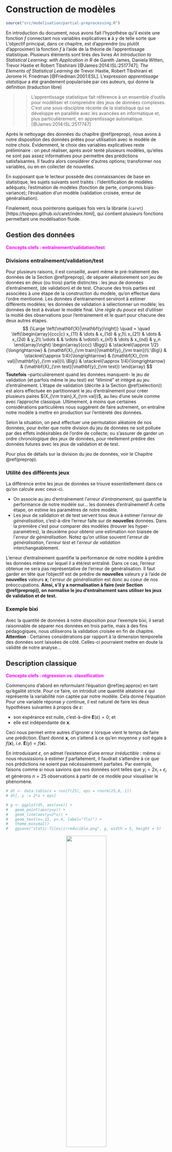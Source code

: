 # Construction de modèles {#metho}

```r
source("src/modelisation/partial-preprocessing.R")
```

En introduction du document, nous avons fait l'hypothèse qu'il existe une fonction $f$ connectant nos variables explicatives $\mathbf{x}$ à $y$ de telle sorte que
\begin{equation} 
  y \approx f(\mathbf{x}). (\#eq:approx)
\end{equation}
L'objectif principal, dans ce chapitre, est d'apprendre (ou plutôt d'approximer) la fonction $f$ à l'aide de la théorie de l'apprentissage statistique. Plusieurs éléments sont tirés des livres *An Introduction to Statistical Learning: with Application in R* de Gareth James, Daniela Witten, Trevor Hastie et Robert Tibshirani [@James:2014:ISL:2517747]; *The Elements of Statistical Learning* de Trevor Hastie, Robert Tibshirani et Jerome H. Friedman [@Friedman:2001:ESL]. L'expression *apprentissage statstique* a été grandement popularisée par ces auteurs, qui donne la définition (traduction libre)

>> L'apprentissage statistique fait référence à un ensemble d'outils pour modéliser et comprendre des jeux de données complexes. C'est une sous-discipline récente de la statistique qui se développe en parallèle avec les avancées en informatique et, plus particulièrement, en apprentissage automatique. [@James:2014:ISL:2517747]

Après le nettoyage des données du chapitre \@ref(preprop), nous avons à notre disposition des données prêtes pour utilisation avec le modèle de notre choix.
Évidemment, le choix des variables explicatives reste préliminaire : on peut réaliser, après avoir tenté plusieurs modèles, qu'elles ne sont pas assez informatives pour permettre des prédictions satisfaisantes.
Il faudra alors considérer d'autres options; transformer nos variables, ou en en collecter de nouvelles.

En supposant que le lecteur possède des connaissances de base en statistique,
les sujets suivants sont traités : l'identification de modèles adéquats; l'estimation de modèles (fonction de perte, compromis biais-variance); l'évaluation d'un modèle (validation croisée, erreur de généralisation). 

Finalement, nous pointerons quelques fois vers la librairie (`caret`)[https://topepo.github.io/caret/index.html], qui contient plusieurs fonctions permettant une modélisation fluide.


## Gestion des données {#split}

<span style="color:fuchsia">**Concepts clefs : entraînement/validation/test**</span>

### Divisions entraînement/validation/test

Pour plusieurs raisons, il est conseillé, avant même le pré-traitement des données de la Section \@ref(preprop), de séparer aléatoirement son jeu de données en deux (ou trois) partie distinctes : les jeux de données d'entraînement, (de validation) et de test.
Chacune des trois parties est associées à une étape de la construction du modèle, qu'on effectue dans l'ordre mentionné.
Les données d'entrainement serviront à estimer différents modèles; les données de validation à sélectionner un modèle; les données de test à évaluer le modèle final.
Une *règle du pouce* est d'utiliser la moitié des observations pour l'entrainement et le quart pour chacune des deux autres étapes.
$$
  {\Large \left(\mathbf{X}|\mathbf{y}\right)}
  \quad
  =
  \quad
  \left(\begin{array}{ccc|c}
    x_{11} & \dots & x_{1d}  & y_1\\
    x_{21} & \dots & x_{2d}  & y_2\\
    \vdots &  & \vdots & \vdots\\
    x_{n1} & \dots & x_{nd}  & y_n
  \end{array}\right)
  \begin{array}{ccc}
    \Bigg\} & \stackrel{\approx 1/2}{\longrightarrow} & (\mathbf{X}_{\rm train}|\mathbf{y}_{\rm train})\\
    \Big\} & \stackrel{\approx 1/4}{\longrightarrow} & (\mathbf{X}_{\rm val}|\mathbf{y}_{\rm val})\\
    \Big\} & \stackrel{\approx 1/4}{\longrightarrow} & (\mathbf{X}_{\rm test}|\mathbf{y}_{\rm test})
  \end{array}
$$
**Toutefois** --particulièrement quand les données manquent-- le jeu de validation (et parfois même le jeu test) est "éliminé" et intègré au jeu d'entraînement.
L'étape de validation (décrite à la Section \@ref(selection)) est alors effectuée en partitionnant le jeu d'entraînement pour créer plusieurs paires $(X_{\rm train},X_{\rm val})$, au lieu d'une seule comme avec l'approche classique.
Ultimement, à moins que certaines considérations particulières nous suggèrent de faire autrement, on entraîne notre modèle à mettre en production sur l'entièreté des données.

Selon la situation, on peut effectuer une permutation aléatoire de nos données, pour éviter que notre division du jeu de données ne soit polluée par des effets indésirables de l'ordre de collecte; ou s'assurer de garder un ordre chronologique des jeux de données, pour réellement prédire des données futures avec les jeux de validation et de test.

Pour plus de détails sur la division du jeu de données, voir le Chapitre \@ref(preprop).


### Utilité des différents jeux

La différence entre les jeux de données se trouve essentiellement dans ce qu'on calcule avec ceux-ci.

- On associe au jeu d'entraînement l'*erreur d'entrainement*, qui quantifie la performance de notre modèle sur... les données d'entraînement!
À cette étape, on estime les paramètres de notre modèle.
- Les jeux de validation et de test servent tous deux à estimer l'*erreur de généralisation*, c'est-à-dire l'erreur faite sur de **nouvelles** données.
Dans la première c'est pour comparer des modèles (trouver les hyper-paramètres), la deuxième pour obtenir une estimation non biaisée de l'*erreur de généralisation*.
Notez qu'on utilise souvent l'*erreur de généralisation*, l'*erreur test* et l'*erreur de validation* interchangeablement.

L'erreur d'entraînement quantifie la performance de notre modèle à prédire les données même sur lequel il a été/est entraîné.
Dans ce cas, l'erreur obtenue ne sera pas représentative de l'erreur de généralisation.
Il faut garder en tête que l'objectif est de prédire de **nouvelles** valeurs $y$ à l'aide de **nouvelles** valeurs $\mathbf{x}$; l'*erreur de généralisation* est donc au coeur de nos préoccupations.
**Ainsi, s'il y a normalisation à faire (voir Section \@ref(preprop)), on normalise le jeu d'entraînement sans utiliser les jeux de validation et de test.**


### Exemple bixi

Avec la quantité de données à notre disposition pour l'exemple bixi, il serait raisonnable de séparer nos données en trois partie, mais à des fins pédagogiques, nous utiliserons la validation croisée en fin de chapitre.
**Attention** : Certaines considérations par rapport à la dimension temporelle des données sont laissées de côté.
Celles-ci pourraient mettre en doute la validité de notre analyse...


## Description classique {#description}

<span style="color:fuchsia">**Concepts clefs : régression vs. classification**</span>

Commençons d'abord en reformulant l'équation \@ref(eq:approx) en tant qu'égalité stricte.
Pour ce faire, on introduit une quantité aléatoire $\varepsilon$ qui représente la variabilité non captée par notre modèle.
Cela donne l'équation
\begin{equation}
  y = f(\mathbf{x}) + \varepsilon.
  (\#eq:equal)
\end{equation}
Pour une variable réponse $y$ continue, il est naturel de faire les deux hypothèses suivantes à propos de $\varepsilon$:

- son espérance est nulle, c'est-à-dire $\mathbf{E}(\varepsilon) = 0$; et
- elle est indépendante de $\mathbf{x}$.

Ceci nous permet entre autres d'ignorer $\varepsilon$ lorsque vient le temps de faire une prédiction.
Étant donné $\mathbf{x}$, on s'attend à ce qu'en moyenne $y$ soit égale à $f(\mathbf{x})$, *i.e.* $\mathbf{E}(y) = f(\mathbf{x})$.

En introduisant $\varepsilon$, on admet l'existence d'une erreur *irréductible* : même si nous réussissions à estimer $f$ parfaitement, il faudrait s'attendre à ce que nos prédictions ne soient pas nécéssairement parfaites.
Par exemple, faisons comme si nous savions que nos données sont telles que $y_i = 2x_i + \varepsilon_i$ et générons $n=25$ observations à partir de ce modèle pour visualiser le phénomène.
```r
# dt <- data.table(x = runif(25), eps = rnorm(25,0,.1))
# dt[, y := 2*x + eps]

# g <- ggplot(dt, aes(x=x)) +
#   geom_point(aes(y=y)) +
#   geom_line(aes(y=2*x)) +
#   geom_text(x=.15, y=.4, label="f(x)") +
#   theme_minimal()
#   ggsave("static-files/irreducible.png", g, width = 5, height = 5)
```
<center>
![](static-files/irreducible.png){ width=50% }
</center>

Aucune des prédictions (qui se trouvent sur la droite) ne correspond à la vraie valeur $y$ observée.

L'intuition est qu'on admet la présence de facteurs influençant $y$ auxquels nous n'avons pas accès (qui ne sont pas mesurés) ou qui ne sont simplement pas mesurables.
L'utilisation d'un modèle $f$ qui ne permet pas de capturer l'essentiel de la relation entre $\mathbf{x}$ et $y$ peut aussi limiter notre potentiel de réduction de l'erreur.
Ce qui est en notre pouvoir (du moins, si on exclut la re-collecte de données) concerne la fonction $f$.
Il est donc important de choisir une famille de modèles appropriée pour le problème qui nous intéresse.


## Familles de modèles {#famille}

Le choix d'une famille de modèles est intimement lié à la tâche qu'on souhaite résoudre et aux données à disposition.
En se restreignant à une certaine famille, on impose un ensemble de contraintes à la fonction $f$ de l'équation \@ref(eq:equal), ce qui limite le type de relation entre $Y$ et $\mathbf{X}$ qu'il sera possible d'apprendre ; paradoxalement, c'est aussi ce qui permet l'apprentissage.
On divise généralement les problèmes en deux grandes catégories : la régression et la classification.
La régression sous-entend une variable réponse continue, *e.g.* la grandeur d'une individue ; la classification sous-entend une variable réponse catégorique (une classe), *e.g.* chat ou chien.
La différence entre les deux tâches est évidente, mais parfois la ligne peut être mince : par exemple pour classifier des observations/exemples, souvent on modélise la probabilité qu'une observation appartienne à certaine une classe, ce qui revient en quelque sorte à modéliser une variable réponse continue (une fréquence).
On assigne ensuite l'observation à la classe la plus probable.


### Régression

Par exemple, la (populaire) régression linéaire sous-entend une relation linéaire entre la variable réponse et les facteur explicatifs :
\begin{equation}
  y = \beta_0 + \beta_1 x_1 + \dots + \beta_d x_d + \varepsilon
  (\#eq:reg)
\end{equation}
Ici, les paramètres $\mathbf{\beta} = (\beta_0,\dots,\beta_d)$ déterminent comment un changement porté aux variables explicatrices influencera la prédiction.

Avec nos données bixi, faisons une régression linéaire pour prédire la durée d'un trajet et une classification binaire pour prédire si un utilisateur terminera sa course dans le même arondissement ou non.
Nous l'effectuerons avec la librairie `glmnet`(vignette : [glmnet](https://web.stanford.edu/~hastie/glmnet/glmnet_alpha.html)).


### Classification

Pour une variable réponse catégorique (disons $K$ classes), la régression de \@ref(eq:reg) n'est pas conseillée.
On peut toutefois la modifier légèrement pour trouver un modèle de classification très répandu : la régression logistique.
Restons dans le cas binaire pour plus de clarté.
La clef consiste à considérer non pas notre réponse $Y$, mais $y^* = \mathbb{P}[Y = 1 | \mathbf{X}]$, la probabilité que $Y = 1$ conditionellement aux valeurs des variables explicatives $\mathbf{x}$.
Un problème majeur avec la régression en \@ref(eq:reg) est son incapacité à contraindre la réponse entre 0 et 1, l'espace naturel pour une probabilité.
Pour intégrer cette contrainte au modèle, on considère les *log-cotes* (*log-odds*) avec la fonction *logit* (*logistic unit*), ce qui donne
$$
  \mathrm{ln}\left( \frac{y^*}{1-y^*} \right) = \beta_0 + \beta_1 x_1 + \dots + \beta_d x_d + \varepsilon.
$$
Ce modèle est généralisable pour un problème de classification multi-classes.

En fin de chapitre, un modèle de classification est effectué à l'aide de la librairie `xgboost` (vignette : [XGBoost](https://xgboost.readthedocs.io/en/release_0.72/R-package/xgboostPresentation.html)), qui permet de faire du *boosting* d'arbres de décision.
Le concept de *boosting* y est brièvement expliqué.


### Complexité et disponibilité des données

La plupart du temps, les modèles plus contraignants sont favorisés lorsque peu d'observations sont disponibles pour prendre avantage d'une structure dans les données qui est connue (ou supposée) *à priori*.
Certains modèles comme les réseaux de neurones profonds sont reconnus pour être efficaces dans des cas ou la relation entre les variables est très complexe, mais requierent généralement une grande quantité de données.
Certains modèles plus simples, comme la régression linéaire, sont parfois choisient pour leur interprétabilité.

Certains pourraient dire (avec raison) que que les modèles choisis pour la régression et la classification sur nos données bixi sont des *overkill* pour leur tâche respective, mais leur présentation en vaut la peine.
D'autres librairies intéressantes (et nous passons à côté de beaucoup d'autres!) sont `mxnet` (deep learning, on prêche pour la paroisse!), `keras` (deep learning), `randomForest` (*random forests*) et `e1071` (*support vecteur machines*).


### Variables à inclure

Même lorsqu'on se limite à une famille de modèles, il reste à déterminer quelles variables seront incluses.
L'option simple : toutes les inclure.
On verra plus tard que ce n'est pas toujours souhaitable, en particulier si certaines d'entre elles ne sont pas pertinentes.
Des procédures existent pour sélectionner les variables incluses ; nous en verrons à la sous-section \@ref(regularisation).
On peut aussi vouloir considérer des intéractions entre les variables, c'est-à-dire artificiellement ajouter des termes du style $\beta_{*} x_{i} x_{j}$, ce qui fait exploser le nombre de modèles possibles.
Laissons ces considérations de côté pour le moment et concentrons-nous sur l'estimation d'un modèle pour lequel les variables sont choisies et figées.


## Estimation d'un modèle {#estimation}

<span style="color:fuchsia">**Concepts clefs : fonction de perte, `predict`, pénalités ridge et lasso, sur-apprentissage, hyper-paramètre, compromis biais-variance**</span>

Estimer un modèle consiste à déterminer la valeur "optimale" de ses paramètres.
On cherche donc à minimiser l'erreur d'entraîenement, qu'on quantifie à l'aide d'une fonction de perte $L(y,\hat{y}) = L(y,f(x))$.
Celle-ci détermine la pénalité associée à une mauvaise prédiction.
Dans certains cas comme la détection de fraude, où une transaction identifiée comme frauduleuse sera vérifiée par un agent, on peut vouloir minimiser le nombre de faux négatifs (les transactions frauduleuses qui nous glissent entre les doigts), quitte à introduire plus de faux positifs (des transactions identifiées frauduleuses qui ne le sont pas réellement).
En d'autres termes, le choix de $L$ doit être motivé par nos attentes par rapport au modèle.

La fonction de perte la plus populaire est sans contredit l'erreur quadratique, $L(y,\hat{y}) = (\hat{y} - y)^2$.
Puisque nous avons à notre disposition plusieurs observations (supposées indépendantes), il s'agit de minimiser la somme des erreurs individuelles (une par observation).
Par exemple, combinée à la régression linéaire, l'erreur quadratique donne
$$
  \boldsymbol{L}(\mathbf{y},\mathbf{\hat{y}}) = \sum_{i=1}^n (y_i - \hat{y}_i)^2 = \sum_{i=1}^n \Big(y_i - (\beta_0 + \beta_1 x_{i1} + \dots + \beta_1 x_{id})\Big)^2.
$$
où les variables en gras $\mathbf{y}$ et $\mathbf{\hat{y}})$ sont les vecteurs de réponses et de prédictions respectivement.
En équation matricielle, classique :
$$
  \boldsymbol{\hat\beta} = \mathrm{argmin}_{\mathbf{\beta}} \ (\mathbf{y} - \mathbf{X}^\top \boldsymbol{\beta})^{\top}(\mathbf{y} - \mathbf{X}^\top \boldsymbol{\beta}) = (\mathbf{X} \mathbf{X}^\top)^{-1} \mathbf{X} \mathbf{y},
$$
appelé l'estimateur des moindres carrées.

Plusieurs librairies R permettent l'ajustement de modèles linéaires généralisés.
La méthode du maximum de vraisemblance, qui coincide avec la méthodes des moindres carrées pour la régression linéaire, est souvent utilisée pour l'estimation des paramètres (voir *e.g.* [@Friedman:2001:ESL] pour plus de détails).
Nous utilisons ici `glmnet` pour modéliser la durée d'un trajet. 
```r
glm_basic <- glmnet(x = as.matrix(X_reg_train), y = y_reg_train, family = "gaussian", lambda=0) # On reviendra sur lambda...
```
L'option `family` sert à choisir une distribution pour l'erreur irréductible $\varepsilon$.
La distribution normale est l'option par défaut.
Évidemment, on peut toujours ajouter des intéractions entre nos variables (*i.e.* ajouter à notre régression des termes $\beta_{ij} x_i x_j$).
Par exemple pour faire intéragir les zones de départ et moment de la journées :
```
cols_moment <- grep(pattern = "moment", names(X_reg_train)) # les nums de colones moment
cols_sqg <- grep(pattern = "start_quartier_group", names(X_reg_train)) #les nums de colones

cols_pair <- cbind(rep(cols_sqg,length(cols_moment)),
                   rep(cols_moment,length(cols_sqg))) # toutes les paires

# on get back les noms de colonnes et on les colle
new_names <- apply(matrix(names(X_reg_train)[c(cols_pair)], ncol = 2),
                   1,
                   paste0, collapse = ":::")

# Nouveau dataset avec intéractions
X_new <- copy(X_reg_train)
for(r in 1:nrow(cols_pair)){
  i <- cols_pair[r,1]
  j <- cols_pair[r,2]
  X_new[, (new_names[r]) := X_reg_train[,i,with=F]*X_reg_train[,j,with=F]]
}
```
Tenons-nous en au modèle sans intéractions.
Pour faire des prédictions avec nos modèles, la fonction `predict` est toute désignée.
Il faut simplement lui fournir le modèle et les données explicatives concernées.
Pour une petite idée de la diversité de nos prédictions par rapport aux réponses :
```r
y_pred <- predict(object = glm_basic, newx = as.matrix(X_reg_train))

ggplot(data.table(y = c(y_reg_train,y_pred),
                  type=c(rep("true",length(y_reg_train)),
                         rep("pred",nrow(y_pred)))),
       aes(x=y, fill=type)) +
  geom_density(alpha = .5) + theme_minimal()
```
Évidemment, plus de variables explicatives sont nécessaires pour prédire les valeurs extrêmes.
Aussi, il semble que les grandes valeurs (en réponse) influencent nos prédictions à la hausse.
Un peu trop peut-être?
Le modèle fait tout de même des prédictions personnalisées.
```r
# permet de voir la valeur des paramètres
coef.glmnet(glm_basic)
```

#### Option `caret`

```
on_y_reviendra <- trainControl(method="none")
glm_basic <- train(X_reg_train, y_reg_train,
                    method = "glmnet", 
                    trControl = on_y_reviendra,
                    metric = "RMSE", # Peut-être aimerions-nous "MAE" ici?
                    lambda = 0)

```

### Un mot sur la régularisation {#regularisation}

Lorsque beaucoup de variables explicatives (ou des fonctions de celles-ci) sont considérées simultanément, il est possible qu'un sous-ensemble d'entre elles ne soit pas pertinent pour la tâche à effectuer.
Plus généralement, lorsqu'un modèle est sur-paramétrisé par rapport à la quantité d'observations disponible, les techniques classiques d'estimation doivent être revues pour éviter le sur-apprentissage (*overfit*).
Le danger est que le modèle apprenne (en quelque sorte par coeur) le jeu de données d'entraînement, ce qui diminue son pouvoir de généralisation.

Les techniques de régularisation permettent de mitiger ces effets négatifs en modulant l'importance de certaines variables pour la prédiction. 
Nous l'expliquons ici dans le contexte de la régression linéaire, mais l'idée est valide ou généralisable pour plusieurs modèles.
L'approche consiste à ajouter une pénalité (appliquée aux paramètres $\boldsymbol{\beta}$) à la fonction de perte $L$, c'est-à-dire
$$
  \sum_{i=1}^n L(y_i,f(\mathbf{x}_i | \boldsymbol\beta )) + \lambda P(\beta), \qquad \lambda \in \mathbb{R}.
$$
Le coefficient $\lambda$ est un *hyper-paramètre* controlant le degré de régularisation que nous souhaitons appliquer.
La plupart du temps (par choix), la fonction $P$ pénalise davantage les vecteurs $\boldsymbol{\beta}$ avec de grandes valeurs.
Encore une fois, la norme euclidienne (carrée) qu'on utilise aussi pour la fonction de perte est très populaire. 
$$
  P(\boldsymbol{\hat\beta}) = ||\boldsymbol{\hat\beta}||_2^2 = \sum_{j=1}^p \hat\beta_j^2.
$$
Sa combinaison avec la régression porte le nom de régression *ridge*. 
On l'utilise pour atténuer l'impact du bruit (la variance introduite par les variables non-pertinentes).
Intuitiviment, si certains coeficients $\beta_j$ sont artificiellement gonflés, alors on devrait obtenir une meilleure erreur de généralization lorsque ces derniers sont réduits.
La librairie `glmnet` permet la régression ridge avec le paramètre `lambda` avec *e.g.*
```
glmnet::glmnet(x = as.matrix(X_reg_train), y = y_reg_train, family = "gaussian", lambda=1, alpha = 0) # alpha = 0 est necessaire
```
Pour des raisons computationelles (et de convergence), il n'est toutefois pas conseillé de fournir une valeur unique pour `lambda` à la fonction `glmnet`, mais plutôt un ensemble de valeurs pour chacunes desquelles l'algorithme ajustera un modèle.
Si aucune valeur n'est fournie, la fonction en choisiera automatiquement 100 (ou moins).

Une deuxième pénalité très populaire est la somme des valeurs absolues des paramètres (la méthode *lasso*) :
$$
  P(\boldsymbol{\hat\beta}) = \sum_{j=1}^p |\hat\beta_j|.
$$
Son grand avantage est qu'elle force, pour une intensité $\lambda$ assez forte, certains paramètres à zéro exactement (et non pas seulement à être petits).
Dans ce cas, il est ensuite plus facile d'identifier les variables explicatives significatives et d'interpréter le modèle.
La fonction `glmnet` applique cette pénalité par défault avec `alpha = 1`.
En fait, `alpha` permet de pondérer les pénalités *ridge* et *lasso*, et donc d'utiliser les deux à la fois (la technique *elastic net*).
Notez que `lambda` est encore utilisé avec le *lasso*.

D'une certaine façon, la méthode *lasso* généralise donc les méthodes de sélection de variables classique (*step-wise/forward/backward selection*).
Par exemple, avec la *forward selection*, on commence avec $\beta_0$ seulement et on intègre une à une les variables en commençant par les plus significatives (selon un test statistique choisi).
\begin{equation}
  f_1(\mathbf{x}) = \beta0 \quad \rightarrow \quad f_2(\mathbf{x}) = \beta0 + \beta_7 x_7  \quad \rightarrow \dots \quad f_3(\mathbf{x}) = \beta0 + \beta_7 x_7  + \beta_2 x_2   \quad \rightarrow \dots
\end{equation}
La *backward selection* est définie similairement, mais en partant du modèle complet et en éliminant des variables non-significatives.
Finalement, ces dernières peuvent être combinées en une méthode qui, à chaque étape, peut entrer et/ou sortir des variables du modèle.
Comme le nombre de variables incluses dans le modèle n'est pas directement un paramètre du modèle lui-même, on peut le considérer comme un hyper-paramètre, équivalent au $\lambda$ du *lasso*.


### Les hyper-paramètres et le compromis biais-variance

Pour comprendre pourquoi l'inclusion de toutes les variables n'est pas toujours avantageuse, ou plus généralement la pertinence de la régularisation, il faut s'attarder au concept de *compromis biais-variance*.
Dans le cas de la régression linéaire, la fonction $f(\cdot| \boldsymbol{\hat\beta})$ estimée dépend des données par l'entremise de $\boldsymbol{\hat\beta}$, c'est donc dire qu'avec un autre jeu de données (provenant de la même distribution) on obtiendrait un modèle différent.
La variance inhérente au processus d'estimation est une composante importante de l'*erreur de généralisation*.
L'erreur de généralisation au point $\mathbf{x}_0$ est donnée par
\begin{equation}
  \mathbb{E}[(Y - \hat{f}(\mathbf{x}_0))^2 | \mathbf{x}_0] = \mathbb{V}{\rm ar}(\hat{f}(\mathbf{x}_0)) + {\rm Biais}
[\hat{f}(\mathbf{x}_0)]^2 + \mathbb{V}{\rm ar}(\varepsilon).
\end{equation}
Le dernier terme est l'erreur irréductible, sur laquelle (par définition) on n'a pas de contrôle.
Les deux premiers termes sont le biais (au carré) et la variance de l'estimateur $\hat{f}$ de $f$ (*e.g.* l'estimateur $f(\cdot | \hat\beta)$ de $f(\cdot | \beta)$).
L'introduction d'une pénalité augmente le biais : certains paramètres se voient réduits injustement et on s'éloigne de leur vraie valeur.
Par contre, l'effet sur la variance va dans l'autre sens : les modèles plus pénalisés auront tendance à moins changer lorsqu'entraînés sur de nouvelles données.

Pour illustrer l'idée, considérons des données qui proviennet d'un mélange de deux populations normales avec des moyennes différentes.
```r
train_dummy <- data.table(y = sample(0:1, 50, replace = T))
train_dummy[, x1 := rnorm(n=50, mean=y, sd=1/2)]
train_dummy[, x2 := x1 + rnorm(n=50, mean=y, sd=1/4)]
g <- ggplot(train_dummy, aes(x=x1, y=x2, col=factor(y))) + geom_point(size=2) +
  theme_minimal() + labs(col = "classe")
g
```
On peut utiliser ces données pour prédire la classe associée à un nouveau point $x_0$ en fonction des (disons) 3 points $x_j$ dans `data_dummy` les plus près de $x_0$. C'est une méthode bien connue qui porte le nom de *k-nn* (*k nearest neighbours*, k plus proches voisins),
```r
test_dummy <- data.table(y = sample(0:1, 100, replace = T))
test_dummy[, x1 := rnorm(n=100, mean=y, sd=1/2)]
test_dummy[, x2 := x1 + rnorm(n=100, mean=y, sd=1/4)]

new_y_pred <- class::knn(train = matrix(c(train_dummy$x1,train_dummy$x2),ncol=2),
                         test = matrix(c(test_dummy$x1,test_dummy$x2),ncol=2),
                         cl = train_dummy$y, # vraie classes du data d'ent.
                         k = 3) # nombre de voisins utilisé

test_dummy[, pred := new_y_pred]
test_dummy[, succes := new_y_pred == y]

g + geom_point(data = test_dummy, aes(x=x1, y=x2, colour=factor(y), shape = factor(succes, labels = c("non","oui"))), size=2) +
  scale_shape_manual(values=c(4,0)) +
  theme_minimal() + labs(col = "classe", shape = "bonne prédiction")
```
Ici, `k` est l'hyper-paramètre.
Comme plusieurs hyper-paramètres, il sert à "lisser" nos prédictions.
Plus $k$ est grand, plus on aggrège d'information pour faire notre prédiction.
Par exemple lorsque $k = n$, le nombre d'observations dans le jeu d'entraînement, on obtient toujours la même prédiction (la classe avec le plus de représentants, très embettant quand les classes sont de mêmes tailles).
Approximons l'erreur de généralisation pour chaque valeur de $k$ au point $x_0 = .75$.
Notons que $\mathbb{E}[Y|X_1 = .5, X_2 = 1]$ est donné par
```r
x0 <- c(.75,.75)
Sig <- matrix(1/2^2,2,2) # la matrice de variance-covariance pour la classe 1
Sig[2,2] <- Sig[2,2] + 1/4^2 # la variance de x2
Ex0 <- dmvnorm(x0, mean = c(1,1), sigma = Sig)/(dmvnorm(x0, mean = c(0,0), sigma = Sig) + dmvnorm(x0, mean = c(1,1), sigma = Sig)) # la prob conditionnelle que x0 = 1
```
En générant des données d'entraînement, on peut estimer l'erreur au carré, la variance, et donc l'erreur de généralisation.
Voici ce que ça donne en fonction de $k$ (2000 répétitions pour chaque valeur de $k$).
```r
# createMseFig()
```
<center>
![](static-files/dummy-mse.png){ width=50% }
</center>

**Particularité des hyper-paramètres :** Les hyper-paramètres comme $\alpha$, $\lambda$ et $k$ ne peuvent être estimés de façon traditionnelle.
On détermine souvent leurs valeurs en faisant une recherche en grille (*grid search*).
Ceci veut dire que, dans notre cas, nous tenterions plusieurs combinaisons de `alpha` et `lambda` pour trouver la *meilleure* paire.
Fixons `alpha=1` et penchons-nous sur `lambda`.
```r
glms <- glmnet(x = as.matrix(X_reg_train), y = y_reg_train, family = "gaussian")

# Qu'est-ce que ça veut dire?
plot(glms)
```
Puisque que notre objectif ultime est de minimiser l'erreur de généralisation, on utilise sur celle-ci pour comparer les différents modèles : c'est l'étape de validation des modèles.



## Sélection du modèle final (validation) et évaluation {#selection}

<span style="color:fuchsia">**Concepts clefs : erreur de généralisation, validation croisée, fonction `predict`**</span>

La sélection du modèle finale, ayant comme but de minimiser l'erreur, passe généralement par un compromis entre le nombre de paramètres et la qualité de l'ajustement du modèle, ou directement par l'estimation de l'erreur de généralisation.

### Validation directe

La méthode la plus simple consiste à utiliser nos données de validation (si disponibles!)
À moins qu'une autre fonction de perte ne se présente comme naturelle pour le problème en question, on calcule l'erreur de généralisation de la même façon que l'erreur sur le jeu d'entraînement, c'est-à-dire avec la fonction $\boldsymbol{L}$ ; cette fois-ci en utilisant les données de validation.

Notre objet `glms` contient $68$ modèles différents, pour chacun d'eux, estimons l'erreur de généralisation.
Encore une fois, c'est la fonction `predict` qui nous permet de faire des prédictions à partir d'un modèle et de variables explicatrices.
Elle peut être utilisée avec plusieurs types de modèles, à chaque fois avec ses particularités.
À titre d'exemple, on pourrait utiliser -- au lieu de l'erreur quadratique moyenne (*MSE*, $(y - f(x))^2$) -- l'erreur absolue moyenne (*MAE*, $|y - f(x)|$) pour quantifier la performance de nos modèles.
Par exemple, (si on avait des données de validation)
```
pred <- predict.glmnet(glms, newx = as.matrix(X_reg_val)) # avec le jeu de validation
erreur <- colMeans(abs(pred - y_val))

ggplot(data.table(lambda = glms$lambda, erreur = c(erreur)),
       aes(x=lambda, y=erreur)) +
  geom_line()
```

### Critères classiques

Lorsqu'aucune donnée de validation n'est disponible, une alternative simple est d'utiliser des critères comme l'AIC (*Akaike Information Criterion*), le BIC (*Bayesian Information Criterion*), ou le $C_p$ de Mallows. 
Chacune de ses méthodes à ses particularités, mais elles s'opèrent similairement.
Penchons nous brièvement sur l'AIC par exemple.
Pour la régression linéaire,
$$
   AIC(f) = 2 k - 2 \boldsymbol{L}(\boldsymbol{y},f(\boldsymbol{\boldsymbol{x}}))
$$
où $k$ est le nombre de paramètres inclut la régression $f$ de \@ref(eq:reg) et $\boldsymbol{L}$ est la perte quadratique.
Notez que ceci est valide justement parce que la perte quadratique, dans ce cas particulier, coincide avec la log-vraisemblance du modèle et que $\boldsymbol{\hat\beta}$ est le vecteur qui minimise la perte.
L'utilisation de plus de paramètres permet un meilleur ajustement aux données d'entraînement (une valeur plus faible de $\boldsymbol{L}$), mais cette amélioration, pour être acceptée, doit compenser l'augmentation qu'induit le terme $2k$.

Ces méthodes, quoique très simples, reposent en général sur certaines hypothèses qui peuvent rendre leur utilisation douteuse.
Pour notre application, nous utilisons la validation croisée.


### Validation croisée {#validation}

La validation croisée permet d'estimer l'erreur de généralisation à même le jeu de données d'entraînement.
Pour ce faire, on se crée artificiellement des pairs $(\mathbf{X}_{\rm train},\mathbf{X}_{\rm val})$ est divisant le jeu d'entraîenement $\mathbf{X}$ en (disons) $K = 10$ partie de même taille.
De là le nom anglophone *$K$-fold cross-validation*.
$$
  {\Large \left(\mathbf{X}|\mathbf{y}\right)}
  \quad
  =
  \quad
  \left(\begin{array}{ccc|c}
    x_{11} & \dots & x_{1d}  & y_1\\
    x_{21} & \dots & x_{2d}  & y_2\\
    \vdots &  & \vdots & \vdots\\
    x_{n1} & \dots & x_{nd}  & y_n
  \end{array}\right)
  \begin{array}{ccc}
    \Big\} & \stackrel{\approx 1/10}{\longrightarrow} & (\mathbf{X}^1|\mathbf{y}^{10})\\
    \vdots &   & \vdots\\
    \Big\} & \stackrel{\approx 1/10}{\longrightarrow} & (\mathbf{X}^{10}|\mathbf{y}^{10})
  \end{array}
$$
Pour chaque valeur de $k \in \{1,\dots,10\}$, l'idée est d'entraîner nos modèles sur les données $(\mathbf{X}^{-k}|\mathbf{y}^{-k})$, c'est-à-dire toutes les données sauf $(\mathbf{X}^{k}|\mathbf{y}^{k})$.
Le but est de prédire, avec ces modèles, les réponses $\mathbf{y}_{\rm train}^{k}$ laissées de côté pour l'entraînement à partir des variables explicatrices $\mathbf{X}^{k}$.

Comme précédemment, utilisons $f(\mathbf{x})$ pour référer au modèle théorique et $f^{(-k)}(\mathbf{x})$ pour les modèles estimés sur $(\mathbf{X}^{-k}|\mathbf{y}^{-k})$.
L'erreur de généralisation de $f(\mathbf{x})$ est estimée par la moyenne obtenue des erreurs obtenues sur les $K$ *folds* :
\begin{equation}
  \frac{1}{K} \sum_{k=1}^K \mathbf{L}(f^{(-k)}(\mathbf{x}_i^k), \mathbf{y}^k).
\end{equation}

L'élément essentiel de la procédure est qu'en aucun cas les observations "à prédire" ne doivent être utilisées pour l'estimation.
C'est l'erreur la plus commune est commise.
Les méthodes comme *lasso* et les régressions *step-wise*, en combinant la sélection de variables avec l'estimation, utilisent le jeu de données d'entraînement.
**L'étape de sélection doit donc faire partie de la routine de validation croisée.**
Ce n'est donc pas seulement les modèles que nous évaluons, mais les procédures d'estimation.
Pour notre exemple principal avec la libraire `glmnet`, cela signifie q'on doit donc appliquer la fonction `glmnet` à chaque jeu d'entraînement $(\mathbf{X}^{-k}|\mathbf{y}^{-k})$.

Il peut être difficile de choisir les valeurs à tester.
Par exemple pour `lambda` dans notre modèle pour bixi, on peut simplement prendre les valeurs présentes dans `glms`.
Toutefois, il est plus facile d'utiliser la fonction *built-in* de la librairie pour faire la validation croisée en entier : `cv.glmnet`.
Pour l'exemple, faisons un 5-fold.
```r
glms_cv <- readRDS("src/modelisation/glms_cv.rds")
```

```r
glms_cv <- cv.glmnet(x = as.matrix(X_reg_train),
                     y = y_reg_train,
                     type.measure = "mae", # utilisons l'erreur absolue moyenne
                     alpha = 1,
                     nfolds = 5)
```

```r
plot(glms_cv)
```
Des intervalles de confiances sont fournies, ce qui permet non seulement d'identifier la valeur de lambda qui minimise l'erreur, mais aussi la plus grande valeur pour laquelle l'erreur se trouve à moins d'un écart-type du minimum.
Ces valeurs sont indiquées par les traits verticaux et s'obtiennent avec
```r
glms_cv$lambda.min
glms_cv$lambda.1se
```
C'est **un point laisser de côté jusqu'à présent** : on peut choisir comme modèle final non pas celui qui minimise l'erreur, mais le modèle le plus simple qui se trouve à une distance raisonnable (en termes d'erreur) du meilleur modèle.
Pour ce faire, on doit avoir une idée de ce qui est *raisonnable*.
Plusieurs librairies en R offrent cette possibilité ; et c'est ce que
`glmnet` permet avec `glms_cv$lambda.1se`.

Si on voulait appliquer la procédure pour d'autres valeurs de `alpha` (ce qu'on aurait à faire manuellement), il serait important d'utiliser les même *folds*, c'est-à-dire de garder la même partition du jeu d'entraînement pour chaque valeur de `alpha`.
```
nfolds <- 5
foldid <- sample(length(y_reg_train), nfolds)

glms_cv <- cv.glmnet(x = as.matrix(X_reg_train),
                     y = y_reg_train,
                     type.measure = "mae", # utilisons l'erreur absolue moyenne
                     lambda = des_valeurs,
                     alpha = une_valeur,  
                     foldid = foldid,
                     nfolds = nfolds)
```
Pour d'autres options intéressantes : voir la fonction `caret::createResample` qui permet de faire des échantillons [*bootstrap*](https://en.wikipedia.org/wiki/Bootstrapping_(statistics)), et la fonction `caret::createFolds` qui permet de créer des échantillons pour la validation croisée.

#### Option `caret` pour validation
La dernière étape, l'ajustement de `alpha`, implique un peu plus de travail.
La librairie `caret` peut nous faciliter la vie : 
```
# 5-fold "cv""
val_setup <- trainControl(method="cv", number=5, returnResamp="all")
hparam_grid <- expand.grid(alpha = c(0,.5,1), # ridge, elastic net, lasso
                          lambda = seq(0.001, 0.1, 0.001)) # valeurs populaires pour lambda
                          
# Attention, avec trop de données ça peut être long (voir impossible)
glm_cv <- train(X_reg_train, y_reg_train,
                method = "glmnet", 
                trControl = val_setup,
                metric = "MAE",
                tuneGrid = hparam_grid)
```


### Évaluation finale

Puisque l'erreur de généralisation fut estimée pour sélectionner le modèle, il semble inutile de refaire l'exercice avec le jeu de données test. 
Pour comprendre l'utilité de cette étape finale, considérons la régression linéaire
\begin{equation}
  y = x_1 + x_2 + x_3 + x_4 + x_5 + \varepsilon
  (\#eq:reg-dummy)
\end{equation}
où $x_1,\dots,x_5,\varepsilon \stackrel{\rm iid}{\sim} U(0,1)$. (Les variables sont toutes distribuées uniformément sur l'intervalle $(0,1)$, vraiment des données bidons quoi.)
Supposons que, pour une raison quelconque, nous puissions seulement utiliser une variable pour faire nos prédictions.
Les modèles en compétitions (en supposant en plus que nous sachions que les coefficients sont égaux à $1$ dans \@ref(eq:reg-dummy) -- aucune estimation requise!) seraient donc, pour $k=1,\dots,5$,
\begin{equation}
  f(\mathbf{x}) = x_k + 2.5 = \mathbb{E}[y|x_k].
\end{equation}
Évidemment, on doit s'attendre à ce que tous nos modèles soient équivalents.
Estimons leur erreur de généralisation (sur des données simulées).
```r
set.seed(666)
X_test <- matrix(runif(10*6), 10, 6)
y_test <- rowSums(X_test)

colMeans(( y_test - (X_test[,-6]+2.5) )^2)
```
Selon nos estimations, le modèle utilisant $x_2$ est clairement meilleur que les autres.
Refaisons le test.
```r
set.seed(667)
X_test <- matrix(runif(10*6), 10, 6)
y_test <- rowSums(X_test)

colMeans(( y_test - (X_test[,-6]+2.5) )^2)
```
Maintenant, le modèle 4 qui semble bien meilleur!
Au fond, puisque dans ce cas nous savons que tous les modèles sont équivalent, on peut obtenir une meilleure estimation de l'erreur de généralisation en moyennant celles de chacun des modèles.
On obtient
```r
mean(colMeans(( y_test - (X_test[,-6]+2.5) )^2))
```
qui est vraiment au-dessus de nos estimations pour les meilleurs modèles.
La morale de ces petits tests est la suivante : si nos modèles sont équivalents, on va nécéssairement sélectionner le modèle qui performe le mieux sur nos données de validation.
La supériorité du modèle choisit est illusoire et on risque donc de sous-estimer l'erreur de généralisation.
C'est pourquoi il est plus sage de faire une évaluation finale de notre modèle gagnant après l'étape de sélection.

Avec nos données bixi, on ne devrait pas voir trop de différence toutefois.
L'étape est très simple :
```r
X_reg_test[,glm_pred := predict(object = glms_cv, newx = as.matrix(X_reg_test), s="lambda.min")]
X_reg_test[,glm_error := abs(y_reg_test - glm_pred)]
mean(X_reg_test$glm_error)/60 # (en minutes)
```
Ce chiffre nous donne idée de l'erreur moyenne qu'on fera (en minutes) sur la durée d'un trajet lorsqu'on mettra notre modèle en production.

Pour une analyse plus détaillée, on peut se pencher sur l'erreur par quartier de départ.
```r
X_test_long <- melt(X_reg_test, measure.vars = grep("start_quartier", names(X_reg_test)),
                                  variable.name = "start_quartier",
                                  value.name = "ind_quartier")

X_test_long <- X_test_long[ind_quartier == 1,] # on brûle les lignes dummies.
X_test_long[, mean(glm_error)/60, .(start_quartier)]
```
La plus grande variabilité des durées dans les quartiers "autre" se fait ressentir.

Pour les modèles de classification binaires, un des outils les plus utiles est la matrice de confusion, qui nous permet de visualiser nos performances par classe (0 et 1).
On l'utilise dans l'exemple avec `xgboost` qui suit.






## Exemple 2 : classification avec xgboost (en construction!!)

<span style="color:fuchsia">**Concepts clefs : *boosting*, *early stopping*, matrice de confusion**</span>


Utilisons la librairie `xgboost` (*eXtreme Gradient Boosting*) pour faire un modèle de classification : déterminer si un utilisateur reviendra à la même station.
Elle permet d'ajuster un modèle ("boosté") construit à partir d'arbres de décisions.
C'est clairement un *overkill* pour notre tâche, mais ça donne une idée du potentiel.
Avec nos données, il y a peu (pas) de chances qu'on ait assez de signal pour clairement détecter qui reviendra à la station, mais il reste tout de même intéressant de quantitifer la possibilité.

### Split train/val

Comme nous avons beaucoup de données par rapport à la tâche à effectuer, permettons-nous un (énorme!) jeu de validation

### Le modèle en bref
Ce modèle est l'un des plus populaires auprès des participants des concours [Kaggle](https://www.kaggle.com/).
L'idée (très générale) est de créer des [arbres de décisions](https://en.wikipedia.org/wiki/Decision_tree_learning), qui forment un bassin de *weak learners*, et d'effectuer un vote pondéré en tant que prédiction.
Un *weak learners* est un algorithme de classification qui performe légèrement mieux que le hasard.
Le *boosting*, dans notre cas, fait référence à la méthode employée pour créer les arbres ; nous y reviendrons brièvement à l'étape d'estimation.

On peut percevoir les modèle de *boosted trees* comme un modèle additif ; une sorte de modèle linéaire généralisée, mais avec des fonctions plus complexes insérées dans la formule.
Pour notre cas,
\begin{equation}
  g(y^*) = f(\mathbf{x}) = \sum_{m=1}^M \beta_m f_m(\mathbf{x}) (\#eq:boosted-trees)
\end{equation}
ou les fonctions $f_m$ sont des arbres de décisions qui retournent soit $0$ soit $1$.
Nous utiliserons la fonction *logit* pour $g$.
La prédiction finale (l'utilisateur reviendra oui (1) ou non (0)) sera $\mathbb{1}(f(\mathbf{x}) > .5)$.
En fait, on peut vouloir jouer avec le seuil de décision, disons $\alpha$ (un hyper-paramètre), et donc considérer $\mathbb{1}(f(\mathbf{x}) > \alpha)$.
Les paramètres $\beta_m$ permettent de donner plus d'importances (un vote qui pèse plus) aux arbres qui sont plus performants.


### Estimation

Pour certain, l'estimation du modèle peut paraître un peu non-conventionelle.
On ajuste d'abord un seul arbre de décision et identifions les observations pour lesquelles nos prédictions sont mauvaises.
Lors de la construction du deuxième arbre, on met l'emphase (plus de poids) sur ces observations "problématiques" pour forcer l'arbre à les considérer plus sérieusement.
On répète la procédure un nombre déterminé de fois, disons $M$.
La procédure est automatisée par la fonction `xgboost`.
Pour ajuster un modèle avec disons $M=15$ (voir \@ref(eq:boosted-trees)) :
```
xgb_naive <- xgboost(data = as.matrix(X_classif_train), label = y_classif_train,
                     booster = "gbtree",
                     objective = "binary:logistic",
                     nrounds = 15, verbose = F)
```
Les fonctions de pertes classiques (*mse*, *mae*) peuvent être utilisées en classification, surtout que notre prédiction est (en quelque sorte) une probabilité et est donc "continue".
Toutefois, il est possible d'utiliser des mesures plus "discrètes" comme l'erreur de classification :
\begin{equation}
  L(y,f(\mathbf{x})) = 1 - \mathbb{1}\{f(\mathbf{x}) = y\}
\end{equation}
C'est l'erreur utilisé par `xgboost` avec `binary:logistic`.

Plusieurs autres options existent : `eta` (entre 0 et 1) qui est le paramètre de *learning rate* peut être très utile pour éviter le sur-entraînement.
Brièvement, des petites valeurs de `eta` empêche l'algorithme de construire des arbres avec trop de poids (et donc ralenti son apprentissage).
En contrepartie, il faudra utiliser une valeur de $M$ plus grande, *i.e.* intégrer plus d'arbres au modèle.
`maxdepth` (profondeur maximale des arbres) et `subsample` (utilisation d'un sous-ensemble des données pour créer les arbres) sont deux autres options qui valent la peine d'être considérées.
`verbose = TRUE` permet d'avoir un suivi en continue (des *prints*) de l'estimation.

Abordons plutôt une option générale (aussi disponible avec `glmnet`), intéressante pour les jeux de données débalancés (nous avons beaucoup plus de `y_classif_train == 0` que de `y_classif_train == 1`), ce qui est particulièrement pertinent pour la détection de fraudes.
L'option `weight` nous permet de donner plus d'importance à certaines observations dans la fonction de perte (à ne pas confondre avec ce qui est fait pour construire les arbres de décision, quoique l'idée est en fait très similaire).
Concrètement, on définit des poids $w_i$ qu'on introduit comme suit dans la fonction de perte
\begin{equation}
  \boldsymbol{L}(\mathbf{y},\mathbf{X}) = \sum_{i=1}^n w_i L(y_i, \mathbf{x}_i)
\end{equation}
où $L(y_i, \mathbf{x}_i)$ est la perte calculée pour l'observation $i$.
Pour donner des poids totaux égaux pour les deux classes : 
```
prop_1 <- mean(y_classif_train == 1) # proportion de 1
poids <- (1-prop_1)*y_classif_train + prop_1*(1-y_classif_train)

xgb_w <- xgboost(data = as.matrix(X_classif_train), label = y_classif_train,
                 booster = "gbtree",
                 objective = "binary:logistic",
                 nrounds = 15, verbose = F,
                 weight = poids)

```

### Validation
Avec beaucoup de temps, nous pourrions faire une recherche en grille du style :
```
param_grid <- expand.grid(eta = seq(.1,1,.15), nrounds = 10:100, maxdepth = 5:20)
```
soit en utilisant le jeu de données de validation ou la validation croisée.
(**Note** : encore une fois, une fonction existe pour faire la validation croisée, `xgb.cv`, voir le *help*.)
Il est évident qu'une meilleure grille peut être définie : la plupart des combinaisons présentées ci-haut produiraient des modèles médiocres, en particulier quand `eta` et `nrounds` seraient tous les deux petits.
Nous contournerons ce problème en gérant `nrounds` avec du *early stopping*.

Si on possède un jeu de validation, on peut le fournir à `xgboost` pour garder un oeil sur l'erreur de généralisation pendant l'entraînement.
La méthode du *early stopping* consiste à arrêter l'entraînement quand l'erreur de validation ne s'améliore plus.
Nous n'avons donc pas à gérer `nrounds`, mais il nous faut une perte pour la validation...
Au lieu de prendre une des pertes par défault, tentons quelque chose mieux aligné avec notre objectif "détection de fraude".
```
# Pour utiliser xgb.train, on doit se créer un data de la classe xgb.DMatrix
dtrain <- xgb.DMatrix(as.matrix(X_classif_train), label = y_classif_train)
dval <- xgb.DMatrix(as.matrix(X_val), label = y_val)

# Elle fait quoi cette perte?
perte_val <- function(y_pred, dtrain){
  # On get les réponses dans dtrain
  y_true <- getinfo(dval, "label")

  err <- ( 1 + sum(y_pred*(1-y_true)) ) / ( 1 + sum(y_pred*y_true) )

  return(list(metric = "gérabilité", value = err))
}

# Allons-y avec les paramètres par défaut.. sinon, voir xgb.cv !!
# ou utiliser caret
xgb <- xgb.train(data = dtrain,
                booster = "gbtree",
                objective = "binary:logistic",
                nrounds = 100, # On se rendra pas là...
                early_stopping_rounds = 3,
                maximize = FALSE,
                watchlist = list(train = dtrain, test=dval),
                feval = perte_val)

```
La matrice de confusion nous donne une meilleure idée de ce qui se passe :
```r
# pred <- predict(xgb, newdata = as.matrix(X_val))
# 
# # Encore caret! Notez que le treshold 
# caret::confusionMatrix(as.factor(as.numeric(pred > .1)),as.factor(y_val))
```
Les valeurs "sensitivity", "specificity", etc. sont toutes récupérables à partir de la matrice.

Ça fonctionne sur notre test aussi?
```r
# pred <- predict(xgb, newdata = as.matrix(X_classif_test))
# caret::confusionMatrix(as.factor(as.numeric(pred > .1)),as.factor(y_classif_test))
```
Il ne reste qu'à jouer avec le seuil (ici $.1$).
Est-ce qu'on aurait obtenu ces résultats en considérant une séparation entraînement/test respéctant la chronologie?
